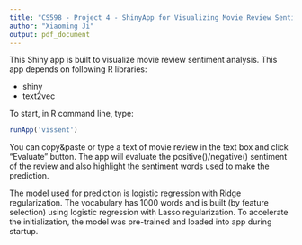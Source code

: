 ```yaml
---
title: "CS598 - Project 4 - ShinyApp for Visualizing Movie Review Sentiment Analysis"
author: "Xiaoming Ji"
output: pdf_document
---
```


This Shiny app is built to visualize movie review sentiment analysis. This app depends on following R libraries:

- shiny
- text2vec

To start, in R command line, type: 

```r
runApp('vissent')
```

You can copy&paste or type a text of movie review in the text box and click "Evaluate" button. The app will evaluate the positive(\textcolor{green}{green})/negative(\textcolor{red}{red}) sentiment of the review and also highlight the sentiment words used to make the prediction.

The model used for prediction is logistic regression with Ridge regularization. The vocabulary has 1000 words and is built (by feature selection) using logistic regression with Lasso regularization. To accelerate the initialization, the model was pre-trained and loaded into app during startup. 